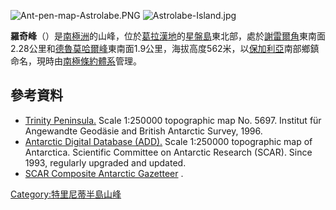 [[Image:Ant-pen-map-Astrolabe.PNG|thumb]]
[[Image:Astrolabe-Island.jpg|thumb]]

{{coord|63|19|19|S|58|39|45|W|display=title}}

'''羅奇峰'''（{{lang-en|Rogach Peak}}）是[[南極洲|南極洲]]的山峰，位於[[葛拉漢地|葛拉漢地]]的[[星盤島|星盤島]]東北部，處於[[謝雷爾角|謝雷爾角]]東南面2.28公里和[[德魯莫哈爾峰|德魯莫哈爾峰]]東南面1.9公里，海拔高度562米，以[[保加利亞|保加利亞]]南部鄉鎮命名，現時由[[南極條約體系|南極條約體系]]管理。

==參考資料==
* [https://web.archive.org/web/20131002100340/http://www.bkg.bund.de/nn_193194/DE/Bundesamt/Downloads/Kostenlose-Karten/Antarktis-Karten/Satellitenbildkarten/Scale250/Daten/Trinity-Peninsula%2CtemplateId%3Draw%2Cproperty%3DpublicationFile.pdf/Trinity-Peninsula.pdf Trinity Peninsula.] Scale 1:250000 topographic map No. 5697. Institut für Angewandte Geodäsie and British Antarctic Survey, 1996.
* [http://www.add.scar.org Antarctic Digital Database (ADD).] {{Wayback|url=http://www.add.scar.org/ |date=20170305000653 }} Scale 1:250000 topographic map of Antarctica. Scientific Committee on Antarctic Research (SCAR). Since 1993, regularly upgraded and updated.
* [http://data.aad.gov.au/aadc/gaz/scar/ SCAR Composite Antarctic Gazetteer] {{WebCite|url=https://www.webcitation.org/5ug2CfC7m?url=http://data.aad.gov.au/aadc/gaz/scar/ |date=20101202140255 |dateformat=iso }}.

{{DEFAULTSORT:Rogach Peak}}
[[Category:特里尼蒂半島山峰|Category:特里尼蒂半島山峰]]


{{TrinityPeninsula-geo-stub}}